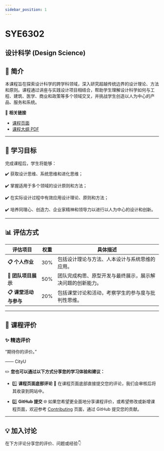 ```yaml
---
sidebar_position: 1
---
```


# SYE6302
## 设计科学 (Design Science)

## **📘 简介**
本课程旨在探索设计科学的跨学科领域，深入研究超越传统边界的设计理论、方法和原则。课程通过讲座与实践设计项目相结合，帮助学生理解设计科学如何与工程、建筑、医学、商业和政策等多个领域交叉，并挑战学生创造以人为中心的产品、服务和系统。

🔗 **相关链接**
- [课程页面](https://www.cityu.edu.hk/catalogue/pg/202425/course/SYE6302.htm)
- [课程大纲 PDF](https://www.cityu.edu.hk/catalogue/pg/202425/course/SYE6302.pdf)

---

## **🎯 学习目标**

完成课程后，学生将能够：

✔️ 获取设计思维、系统思维和进化思维；

✔️ 掌握适用于多个领域的设计原则和方法；

✔️ 在实际设计过程中有效应用设计理论、原则和方法；

✔️ 培养同理心、创造力、企业家精神和领导力以进行以人为中心的设计和创新。

---

## **📊 评估方式**

| **评估项目**                | **权重** | **具体描述**                                                                                       |
|----------------------------|---------|---------------------------------------------------------------------------------------------------|
| **📋 个人作业**             | 30%      | 包括设计理论与方法、人本设计与系统思维的应用。                                                          |
| **📂 团队项目展示**           | 50%      | 团队完成构思、原型开发与最终展示，展示解决问题的创新能力。                                                 |
| **📋 课堂活动与参与**         | 20%      | 包括课堂讨论和活动，考察学生的参与度与批判性思维。                                                       |

---

## **💬 课程评价**

### ✨ **精选评价**
<div className={commentStyles.commentBox}>
    <p className={commentStyles.commentText}>
        “期待你的评价。”
    </p>
    <p className={commentStyles.commentAuthor}>—— CityU</p>
</div>

✏️ **您也可以通过以下方式分享您的学习体验和建议：**

- 1️⃣ **课程页面底部评论**
💬 在课程页面底部直接提交您的评论，我们会审核后将其收录到网站中。

- 2️⃣ **GitHub 提交**
🌐 如果您希望更全面地分享课程评价，或希望修改或新增课程页面，欢迎参考 [Contributing](https://penjc.github.io/cityU-navigator/contributing) 页面，通过 GitHub 提交您的贡献。

---

## **💡 加入讨论**

在下方评论分享您的评价、问题或经验👇
<Utterances />